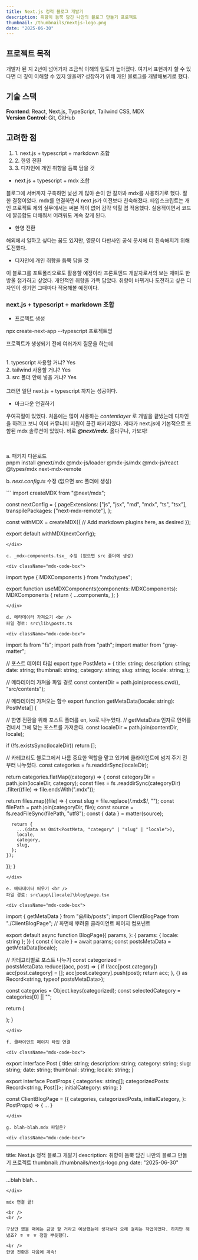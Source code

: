 ```yaml
---
title: Next.js 정적 블로그 개발기
description: 취향이 듬뿍 담긴 나만의 블로그 만들기 프로젝트
thumbnail: /thumbnails/nextjs-logo.png
date: "2025-06-30"
---
```


## 프로젝트 목적

개발자 된 지 2년이 넘어가자 조금씩 이해의 밀도가 높아졌다. 여기서 표현까지 할 수 있다면 더 깊이 이해할 수 있지 않을까? 성장하기 위해 개인 블로그를 개발해보기로 했다.

<div className="bar" />

## 기술 스택

**Frontend**: React, Next.js, TypeScript, Tailwind CSS, MDX <br />
**Version Control**: Git, GitHub

<div className="bar" />

## 고려한 점

<ol>
  <li>1. next.js + typescript + markdown 조합</li>
  <li>2. 한영 전환</li>
  <li>3. 디자인에 개인 취향을 듬뿍 담을 것</li>
</ol>

- next.js + typescript + mdx 조합

<div>
  블로그에 서버까지 구축하면 낯선 게 많아 손이 안 갈까봐 mdx를 사용하기로 했다.
  잘한 결정이었다. mdx를 연결하면서 next.js가 이전보다 친숙해졌다.
  타입스크립트는 개인 프로젝트 제외 실무에서는 써본 적이 없어 감각 익힐 겸
  적용했다. 실용적이면서 코드에 깔끔함도 더해줘서 어려워도 계속 찾게 된다.
</div>

- 한영 전환

<div>
  해외에서 일하고 싶다는 꿈도 있지만, 영문이 다반사인 공식 문서에 더 친숙해지기
  위해 도전했다.
</div>

- 디자인에 개인 취향을 듬뿍 담을 것

<div>
  이 블로그를 포트폴리오로도 활용할 예정이라 프론트엔드 개발자로서의 보는 재미도
  한 방울 첨가하고 싶었다. 개인적인 취향을 가득 담았다. 취향이 바뀌거나 도전하고
  싶은 디자인이 생기면 그때마다 적용해볼 예정이다.
</div>

<div className="bar" />

### next.js + typescript + markdown 조합

- 프로젝트 생성

<div></div>
<div className="mdx-code-box">npx create-next-app --typescript 프로젝트명</div>

프로젝트가 생성되기 전에 여러가지 질문을 하는데

<br />
<div>1. typescript 사용할 거냐? Yes</div>
<div>2. tailwind 사용할 거냐? Yes</div>
<div>3. src 폴더 안에 넣을 거냐? Yes</div>
<br />
그러면 일단 next.js + typescript 까지는 성공이다.

- 마크다운 연결하기

우여곡절이 있었다. 처음에는 많이 사용하는 _contentlayer_ 로 개발을 끝냈는데 디자인을 하려고 보니 이미 커뮤니티 지원이 끊긴 패키지였다. 게다가 next.js에 기본적으로 포함된 mdx 솔루션이 있었다.
바로 **_@next/mdx_**. 옳다구나, 가보자!

<br />
<br />
a. 패키지 다운로드

<div className="mdx-code-box">
  pnpm install @next/mdx @mdx-js/loader @mdx-js/mdx @mdx-js/react @types/mdx
  next-mdx-remote
</div>

b. _next.config.ts_ 수정 (없으면 src 폴더에 생성)

<div className="mdx-code-box">
```
import createMDX from "@next/mdx";

const nextConfig = {
pageExtensions: ["js", "jsx", "md", "mdx", "ts", "tsx"],
transpilePackages: ["next-mdx-remote"],
};

const withMDX = createMDX({
// Add markdown plugins here, as desired
});

export default withMDX(nextConfig);
```
</div>

c. _mdx-components.tsx_ 수정 (없으면 src 폴더에 생성)

<div className="mdx-code-box">
```
import type { MDXComponents } from "mdx/types";

export function useMDXComponents(components: MDXComponents): MDXComponents {
  return {
    ...components,
  };
}
```
</div>

d. 메타데이터 가져오기 <br />
파일 경로: src\lib\posts.ts

<div className="mdx-code-box">
```
import fs from "fs";
import path from "path";
import matter from "gray-matter";

// 포스트 데이터 타입
export type PostMeta = {
title: string;
description: string;
date: string;
thumbnail: string;
category: string;
slug: string;
locale: string;
};

// 메타데이터 가져올 파일 경로
const contentDir = path.join(process.cwd(), "src/contents");

// 메타데이터 가져오는 함수
export function getMetaData(locale: string): PostMeta[] {

// 한영 전환을 위해 포스트 폴더를 en, ko로 나누었다.
// getMetaData 인자로 언어를 건네서 그에 맞는 포스트를 가져온다.
const localeDir = path.join(contentDir, locale);

if (!fs.existsSync(localeDir)) return [];

// 카테고리도 블로그에서 나름 중요한 역할을 맡고 있기에 클라이언트에 넘겨 주기 전부터 나누었다.
const categories = fs.readdirSync(localeDir);

return categories.flatMap((category) => {
const categoryDir = path.join(localeDir, category);
const files = fs
.readdirSync(categoryDir)
.filter((file) => file.endsWith(".mdx"));

return files.map((file) => {
const slug = file.replace(/\.mdx$/, "");
const filePath = path.join(categoryDir, file);
const source = fs.readFileSync(filePath, "utf8");
const { data } = matter(source);

      return {
        ...(data as Omit<PostMeta, "category" | "slug" | "locale">),
        locale,
        category,
        slug,
      };
    });

});
}

```
</div>

e. 메타데이터 띄우기 <br />
파일 경로: src\app\[locale]\blog\page.tsx

<div className="mdx-code-box">
```

import { getMetaData } from "@/lib/posts";
import ClientBlogPage from "./ClientBlogPage"; // 화면에 뿌려줄 클라이언트 페이지 컴포넌트

export default async function BlogPage({
  params,
}: {
  params: { locale: string };
}) {
  const { locale } = await params;
  const postsMetaData = getMetaData(locale);

// 카테고리별로 포스트 나누기
const categorized = postsMetaData.reduce((acc, post) => {
if (!acc[post.category]) acc[post.category] = [];
acc[post.category].push(post);
return acc;
}, {} as Record<string, typeof postsMetaData>);

const categories = Object.keys(categorized);
const selectedCategory = categories[0] || "";

return (

<ClientBlogPage
  categories={categories}
  categorizedPosts={categorized}
  initialCategory={selectedCategory}
/>
); }

```
</div>

f. 클라이언트 페이지 타입 연결

<div className="mdx-code-box">
```

export interface Post {
  title: string;
  description: string;
  category: string;
  slug: string;
  date: string;
  thumbnail: string;
  locale: string;
}

export interface PostProps {
  categories: string[];
  categorizedPosts: Record<string, Post[]>;
  initialCategory: string;
}

const ClientBlogPage = ({
categories,
categorizedPosts,
initialCategory,
}: PostProps) => {
...
}

```
</div>

g. blah-blah.mdx 파일은?

<div className="mdx-code-box">
```

---

title: Next.js 정적 블로그 개발기
description: 취향이 듬뿍 담긴 나만의 블로그 만들기 프로젝트
thumbnail: /thumbnails/nextjs-logo.png
date: "2025-06-30"

---

...blah blah...

```
</div>

mdx 연결 끝!

<br />
<br />

구상만 했을 때에는 금방 할 거라고 예상했는데 생각보다 오래 걸리는 작업이었다. 하지만 해냈죠? ㅎ ㅎ ㅎ 정말 뿌듯했다.

<br />
한영 전환은 다음에 계속!
```
